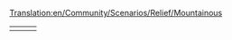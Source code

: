 [[Translation:en/Community/Scenarios/Relief/Mountainous]]
{{en/Community/Scenarios/Scenarios by relief}}

{|
|-
|style="border:none;background:white"|
{{en/Scenario/Dale of Scandy}}

|style="border:none;background:white"|
{{en/Scenario/Toy Train}}

|style="border:none;background:white"|
{{en/Scenario/Verdant Islands}}

|}
